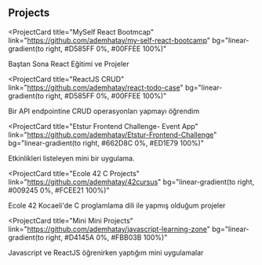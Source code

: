 ## Projects

<ProjectCard
  title="MySelf React Bootmcap"
  link="https://github.com/ademhatay/my-self-react-bootcamp"
  bg="linear-gradient(to right, #D585FF 0%, #00FFEE 100%)"
>
  Baştan Sona React Eğitimi ve Projeler
</ProjectCard>

<ProjectCard
  title="ReactJS CRUD"
  link="https://github.com/ademhatay/react-todo-case"
  bg="linear-gradient(to right, #D585FF 0%, #00FFEE 100%)"
>
  Bir API endpointine CRUD operasyonları yapmayı öğrendim
</ProjectCard>

<ProjectCard
  title="Etstur Frontend Challenge- Event App"
  link="https://github.com/ademhatay/Etstur-Frontend-Challenge"
  bg="linear-gradient(to right, #662D8C 0%, #ED1E79 100%)"
>
  Etkinlikleri listeleyen mini bir uygulama.
</ProjectCard>


<ProjectCard
  title="Ecole 42 C Projects"
  link="https://github.com/ademhatay/42cursus"
  bg="linear-gradient(to right, #009245 0%, #FCEE21 100%)"
>
  Ecole 42 Kocaeli'de C proglamlama dili ile yapmış olduğum projeler
</ProjectCard>


<ProjectCard
  title="Mini Mini Projects"
  link="https://github.com/ademhatay/javascript-learning-zone"
  bg="linear-gradient(to right, #D4145A 0%, #FBB03B 100%)"
>
  Javascript ve ReactJS öğrenirken yaptığım mini uygulamalar
</ProjectCard>




